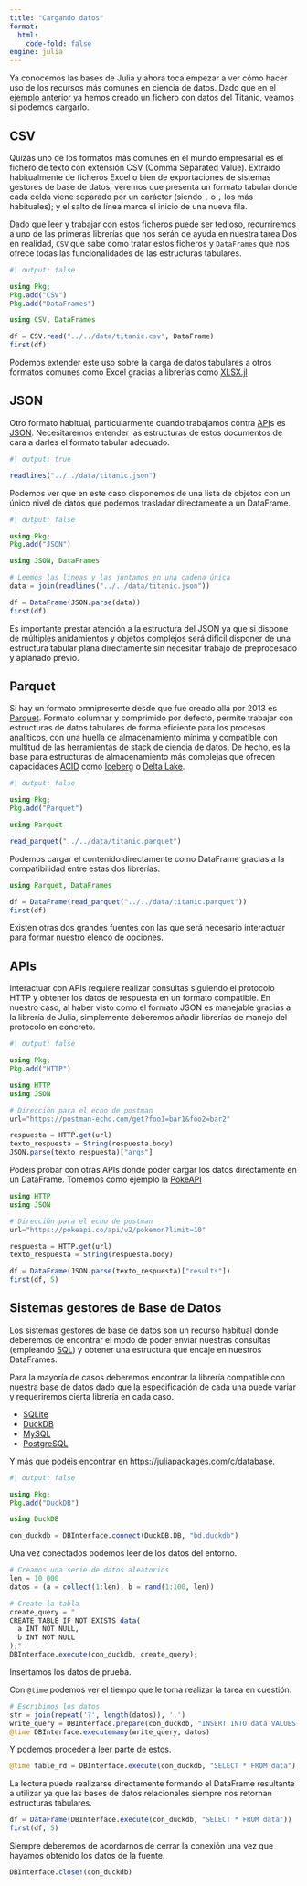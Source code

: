 ```yaml
---
title: "Cargando datos"
format:
  html:
    code-fold: false
engine: julia
---
```


Ya conocemos las bases de Julia y ahora toca empezar a ver cómo hacer uso de los recursos más comunes en ciencia de datos. Dado que en el [ejemplo anterior](../firststeps/sistemaficheros.qmd) ya hemos creado un fichero con datos del Titanic, veamos si podemos cargarlo.

## CSV

Quizás uno de los formatos más comunes en el mundo empresarial es el fichero de texto con extensión CSV (Comma Separated Value). Extraído habitualmente de ficheros Excel o bien de exportaciones de sistemas gestores de base de datos, veremos que presenta un formato tabular donde cada celda viene separado por un carácter (siendo `,` o `;` los más habituales); y el salto de línea marca el inicio de una nueva fila.

Dado que leer y trabajar con estos ficheros puede ser tedioso, recurriremos a uno de las primeras librerías que nos serán de ayuda en nuestra tarea.Dos en realidad, `CSV` que sabe como tratar estos ficheros y `DataFrames` que nos ofrece todas las funcionalidades de las estructuras tabulares.

```julia
#| output: false

using Pkg;
Pkg.add("CSV")
Pkg.add("DataFrames")
```

```julia
using CSV, DataFrames

df = CSV.read("../../data/titanic.csv", DataFrame)
first(df)
```

Podemos extender este uso sobre la carga de datos tabulares a otros formatos comunes como Excel gracias a librerías como [XLSX.jl](https://felipenoris.github.io/XLSX.jl/stable/tutorial/#Read-Tabular-Data)

## JSON

Otro formato habitual, particularmente cuando trabajamos contra [API](https://es.wikipedia.org/wiki/API)s es [JSON](https://es.wikipedia.org/wiki/JSON). Necesitaremos entender las estructuras de estos documentos de cara a darles el formato tabular adecuado.
```julia
#| output: true

readlines("../../data/titanic.json")
```

Podemos ver que en este caso disponemos de una lista de objetos con un único nivel de datos que podemos trasladar directamente a un DataFrame.

```julia
#| output: false

using Pkg;
Pkg.add("JSON")
```

```julia
using JSON, DataFrames

# Leemos las lineas y las juntamos en una cadena única
data = join(readlines("../../data/titanic.json"))

df = DataFrame(JSON.parse(data))
first(df)
```

Es importante prestar atención a la estructura del JSON ya que si dispone de múltiples anidamientos y objetos complejos será difícil disponer de una estructura tabular plana directamente sin necesitar trabajo de preprocesado y aplanado previo.

## Parquet

Si hay un formato omnipresente desde que fue creado allá por 2013 es [Parquet](https://parquet.apache.org/). Formato columnar y comprimido por defecto, permite trabajar con estructuras de datos tabulares de forma eficiente para los procesos analíticos, con una huella de almacenamiento mínima y compatible con multitud de las herramientas de stack de ciencia de datos. De hecho, es la base para estructuras de almacenamiento más complejas que ofrecen capacidades [ACID](https://es.wikipedia.org/wiki/ACID) como [Iceberg](https://iceberg.apache.org/) o [Delta Lake](https://delta.io/).

```julia
#| output: false

using Pkg;
Pkg.add("Parquet")
```

```julia
using Parquet

read_parquet("../../data/titanic.parquet")
```

Podemos cargar el contenido directamente como DataFrame gracias a la compatibilidad entre estas dos librerías.

```julia
using Parquet, DataFrames

df = DataFrame(read_parquet("../../data/titanic.parquet"))
first(df)
```

Existen otras dos grandes fuentes con las que será necesario interactuar para formar nuestro elenco de opciones.

## APIs

Interactuar con APIs requiere realizar consultas siguiendo el protocolo HTTP y obtener los datos de respuesta en un formato compatible. En nuestro caso, al haber visto como el formato JSON es manejable gracias a la librería de Julia, simplemente deberemos añadir librerías de manejo del protocolo en concreto.

```julia
#| output: false

using Pkg;
Pkg.add("HTTP")
```

```julia
using HTTP
using JSON

# Dirección para el echo de postman
url="https://postman-echo.com/get?foo1=bar1&foo2=bar2"

respuesta = HTTP.get(url)
texto_respuesta = String(respuesta.body)
JSON.parse(texto_respuesta)["args"]
```

Podéis probar con otras APIs donde poder cargar los datos directamente en un DataFrame. Tomemos como ejemplo la [PokeAPI](https://pokeapi.co)

```julia
using HTTP
using JSON

# Dirección para el echo de postman
url="https://pokeapi.co/api/v2/pokemon?limit=10"

respuesta = HTTP.get(url)
texto_respuesta = String(respuesta.body)

df = DataFrame(JSON.parse(texto_respuesta)["results"])
first(df, 5)
```

## Sistemas gestores de Base de Datos

Los sistemas gestores de base de datos son un recurso habitual donde deberemos de encontrar el modo de poder enviar nuestras consultas (empleando [SQL](https://es.wikipedia.org/wiki/SQL)) y obtener una estructura que encaje en nuestros DataFrames.

Para la mayoría de casos deberemos encontrar la librería compatible con nuestra base de datos dado que la especificación de cada una puede variar y requeriremos cierta librería en cada caso. 

* [SQLite](https://juliapackages.com/p/sqlite)
* [DuckDB](https://juliapackages.com/p/duckdb)
* [MySQL](https://juliapackages.com/p/mysql)
* [PostgreSQL](https://juliapackages.com/p/postgres)

Y más que podéis encontrar en [https://juliapackages.com/c/database](https://juliapackages.com/c/database).

```julia
#| output: false

using Pkg;
Pkg.add("DuckDB")
```

```julia
using DuckDB

con_duckdb = DBInterface.connect(DuckDB.DB, "bd.duckdb")
```

Una vez conectados podemos leer de los datos del entorno.

```julia
# Creamos una serie de datos aleatorios
len = 10_000
datos = (a = collect(1:len), b = rand(1:100, len))

# Create la tabla
create_query = "
CREATE TABLE IF NOT EXISTS data(
  a INT NOT NULL,
  b INT NOT NULL
);"
DBInterface.execute(con_duckdb, create_query);
```

Insertamos los datos de prueba.

:::{.callout-tip}
Con `@time` podemos ver el tiempo que le toma realizar la tarea en cuestión.
:::

```julia
# Escribimos los datos
str = join(repeat('?', length(datos)), ',')
write_query = DBInterface.prepare(con_duckdb, "INSERT INTO data VALUES($str)")
@time DBInterface.executemany(write_query, datos)
```

Y podemos proceder a leer parte de estos.

```julia
@time table_rd = DBInterface.execute(con_duckdb, "SELECT * FROM data") 
```

La lectura puede realizarse directamente formando el DataFrame resultante a utilizar ya que las bases de datos relacionales siempre nos retornan estructuras tabulares.

```julia
df = DataFrame(DBInterface.execute(con_duckdb, "SELECT * FROM data"))
first(df, 5)
```

Siempre deberemos de acordarnos de cerrar la conexión una vez que hayamos obtenido los datos de la fuente.

```julia
DBInterface.close!(con_duckdb)
```